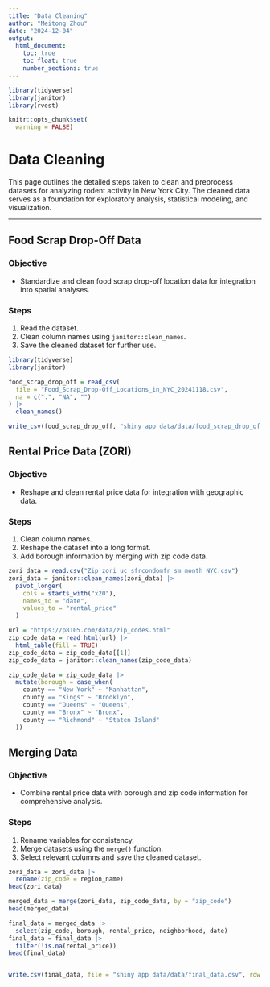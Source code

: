 ```yaml
---
title: "Data Cleaning"
author: "Meitong Zhou"
date: "2024-12-04"
output:
  html_document:
    toc: true
    toc_float: true
    number_sections: true
---
```


```r
library(tidyverse)
library(janitor)
library(rvest)

knitr::opts_chunk$set(
  warning = FALSE)
```


# **Data Cleaning**

This page outlines the detailed steps taken to clean and preprocess datasets for analyzing rodent activity in New York City. The cleaned data serves as a foundation for exploratory analysis, statistical modeling, and visualization.

---

## **Food Scrap Drop-Off Data**

### **Objective**
- Standardize and clean food scrap drop-off location data for integration into spatial analyses.

### **Steps**
1. Read the dataset.
2. Clean column names using `janitor::clean_names`.
3. Save the cleaned dataset for further use.

```r
library(tidyverse) 
library(janitor)

food_scrap_drop_off = read_csv(
  file = "Food_Scrap_Drop-Off_Locations_in_NYC_20241118.csv",
  na = c(".", "NA", "")
) |>
  clean_names()

write_csv(food_scrap_drop_off, "shiny app data/data/food_scrap_drop_off.csv")
```

## **Rental Price Data (ZORI)**

### **Objective**
- Reshape and clean rental price data for integration with geographic data.

### **Steps**
1. Clean column names.
2. Reshape the dataset into a long format.
3. Add borough information by merging with zip code data.

```r
zori_data = read.csv("Zip_zori_uc_sfrcondomfr_sm_month_NYC.csv") 
zori_data = janitor::clean_names(zori_data) |>
  pivot_longer(
    cols = starts_with("x20"),
    names_to = "date",
    values_to = "rental_price"
  )

url = "https://p8105.com/data/zip_codes.html"
zip_code_data = read_html(url) |>
  html_table(fill = TRUE)
zip_code_data = zip_code_data[[1]]
zip_code_data = janitor::clean_names(zip_code_data)

zip_code_data = zip_code_data |>
  mutate(borough = case_when(
    county == "New York" ~ "Manhattan",
    county == "Kings" ~ "Brooklyn",
    county == "Queens" ~ "Queens",
    county == "Bronx" ~ "Bronx",
    county == "Richmond" ~ "Staten Island"
  ))

```

## **Merging Data**

### **Objective**
- Combine rental price data with borough and zip code information for comprehensive analysis.

### **Steps**
1. Rename variables for consistency.
2. Merge datasets using the `merge()` function.
3. Select relevant columns and save the cleaned dataset.

```r
zori_data = zori_data |>
  rename(zip_code = region_name)
head(zori_data)
```
```r
merged_data = merge(zori_data, zip_code_data, by = "zip_code")
head(merged_data) 
```
```r
final_data = merged_data |>
  select(zip_code, borough, rental_price, neighborhood, date)
final_data = final_data |> 
  filter(!is.na(rental_price))
head(final_data)


write.csv(final_data, file = "shiny app data/data/final_data.csv", row.names = FALSE)
```

